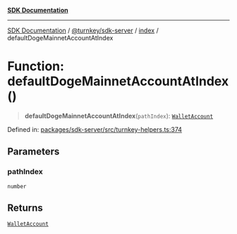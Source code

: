 [**SDK Documentation**](../../../../README.mdx)

***

[SDK Documentation](../../../../packages.mdx) / [@turnkey/sdk-server](../../README.mdx) / [index](../README.mdx) / defaultDogeMainnetAccountAtIndex

# Function: defaultDogeMainnetAccountAtIndex()

> **defaultDogeMainnetAccountAtIndex**(`pathIndex`): [`WalletAccount`](../interfaces/WalletAccount.mdx)

Defined in: [packages/sdk-server/src/turnkey-helpers.ts:374](https://github.com/tkhq/sdk/blob/078f5423e923fbd1d7fd39440402d7f01d09c3d0/packages/sdk-server/src/turnkey-helpers.ts#L374)

## Parameters

### pathIndex

`number`

## Returns

[`WalletAccount`](../interfaces/WalletAccount.mdx)
